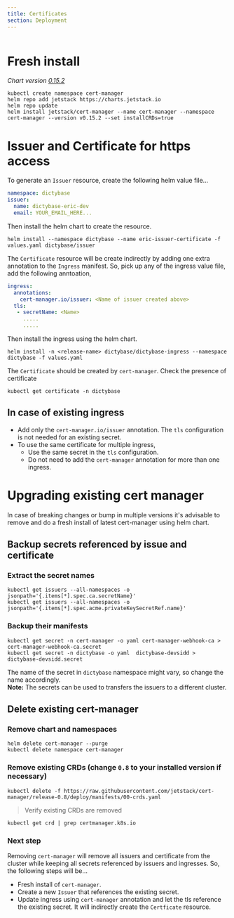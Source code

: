 ```yaml
---
title: Certificates
section: Deployment
---
```


```toc

```

# Fresh install

_Chart version [0.15.2](https://hub.helm.sh/charts/jetstack/cert-manager/v0.15.2)_

```shell
kubectl create namespace cert-manager
helm repo add jetstack https://charts.jetstack.io
helm repo update
helm install jetstack/cert-manager --name cert-manager --namespace cert-manager --version v0.15.2 --set installCRDs=true
```

# Issuer and Certificate for https access

To generate an `Issuer` resource, create the following helm value file...

```yaml
namespace: dictybase
issuer:
  name: dictybase-eric-dev
  email: YOUR_EMAIL_HERE...
```

Then install the helm chart to create the resource.

```shell
helm install --namespace dictybase --name eric-issuer-certificate -f values.yaml dictybase/issuer
```

The `Certificate` resource will be create indirectly by adding one extra annotation
to the `Ingress` manifest. So, pick up any of the ingress value file, add the following anntoation,

```yaml
ingress:
  annotations:
    cert-manager.io/issuer: <Name of issuer created above>
  tls:
   - secretName: <Name>
     .....
     .....
```

Then install the ingress using the helm chart.

```shell
helm install -n <release-name> dictybase/dictybase-ingress --namespace dictybase -f values.yaml
```

The `Certificate` should be created by `cert-manager`. Check the presence of certificate

```shell
kubectl get certificate -n dictybase
```

## In case of existing ingress

- Add only the `cert-manager.io/issuer` annotation. The `tls` configuration is not needed for an existing secret.
- To use the same certificate for multiple ingress,
  - Use the same secret in the `tls` configuration.
  - Do not need to add the `cert-manager` annotation for more than one ingress.

# Upgrading existing cert manager

In case of breaking changes or bump in multiple versions it's advisable to remove and do a fresh
install of latest cert-manager using helm chart.

## Backup secrets referenced by issue and certificate

### Extract the secret names

```shell
kubectl get issuers --all-namespaces -o jsonpath='{.items[*].spec.ca.secretName}'
kubectl get issuers --all-namespaces -o jsonpath='{.items[*].spec.acme.privateKeySecretRef.name}'
```

### Backup their manifests

```shell
kubectl get secret -n cert-manager -o yaml cert-manager-webhook-ca > cert-manager-webhook-ca.secret
kubectl get secret -n dictybase -o yaml  dictybase-devsidd > dictybase-devsidd.secret
```

The name of the secret in `dictybase` namespace might vary, so change the name accordingly.  
**Note:** The secrets can be used to transfers the issuers to a different cluster.

## Delete existing cert-manager

### Remove chart and namespaces

```shell
helm delete cert-manager --purge
kubectl delete namespace cert-manager
```

### Remove existing CRDs (change `0.8` to your installed version if necessary)

```shell
kubectl delete -f https://raw.githubusercontent.com/jetstack/cert-manager/release-0.8/deploy/manifests/00-crds.yaml
```

> Verify existing CRDs are removed

```shell
kubectl get crd | grep certmanager.k8s.io
```

### Next step

Removing `cert-manager` will remove all issuers and certificate from the
cluster while keeping all secrets referenced by issuers and ingresses. So,
the following steps will be...

- Fresh install of `cert-manager`.
- Create a new `Issuer` that references the existing secret.
- Update ingress using `cert-manager` annotation and let the tls reference
  the existing secret. It will indirectly create the `Certficate` resource.
